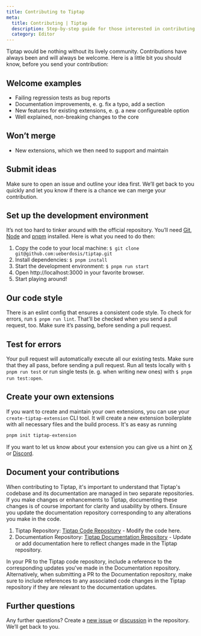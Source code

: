 ```yaml
---
title: Contributing to Tiptap
meta:
  title: Contributing | Tiptap
  description: Step-by-step guide for those interested in contributing to Tiptap, from setting up your development environment to tips for successful pull requests and creating your own extensions.
  category: Editor
---
```


Tiptap would be nothing without its lively community. Contributions have always been and will always be welcome. Here is a little bit you should know, before you send your contribution:

## Welcome examples

- Failing regression tests as bug reports
- Documentation improvements, e. g. fix a typo, add a section
- New features for existing extensions, e. g. a new configureable option
- Well explained, non-breaking changes to the core

## Won’t merge

- New extensions, which we then need to support and maintain

## Submit ideas

Make sure to open an issue and outline your idea first. We’ll get back to you quickly and let you know if there is a chance we can merge your contribution.

## Set up the development environment

It’s not too hard to tinker around with the official repository. You’ll need [Git](https://github.com/git-guides/install-git), [Node](https://nodejs.org/en/download/) and [pnpm](https://pnpm.io/installation) installed. Here is what you need to do then:

1. Copy the code to your local machine: `$ git clone git@github.com:ueberdosis/tiptap.git`
2. Install dependencies: `$ pnpm install`
3. Start the development environment: `$ pnpm run start`
4. Open http://localhost:3000 in your favorite browser.
5. Start playing around!

## Our code style

There is an eslint config that ensures a consistent code style. To check for errors, run `$ pnpm run lint`. That’ll be checked when you send a pull request, too. Make sure it’s passing, before sending a pull request.

## Test for errors

Your pull request will automatically execute all our existing tests. Make sure that they all pass, before sending a pull request. Run all tests locally with `$ pnpm run test` or run single tests (e. g. when writing new ones) with `$ pnpm run test:open`.

## Create your own extensions

If you want to create and maintain your own extensions, you can use your `create-tiptap-extension` CLI tool. It will create a new extension boilerplate with all necessary files and the build process. It's as easy as running

```bash
pnpm init tiptap-extension
```

If you want to let us know about your extension you can give us a hint on [X](https://x.com/tiptap_editor) or [Discord](https://tiptap.dev/discord).

## Document your contributions

When contributing to Tiptap, it's important to understand that Tiptap's codebase and its documentation are managed in two separate repositories. If you make changes or enhancements to Tiptap, documenting these changes is of course important for clarity and usability by others. Ensure you update the documentation repository corresponding to any alterations you make in the code.

1. Tiptap Repository: [Tiptap Code Repository](https://github.com/ueberdosis/tiptap) - Modify the code here.
2. Documentation Repository: [Tiptap Documentation Repository](https://github.com/ueberdosis/tiptap-docs) - Update or add documentation here to reflect changes made in the Tiptap repository.

In your PR to the Tiptap code repository, include a reference to the corresponding updates you've made in the Documentation repository. Alternatively, when submitting a PR to the Documentation repository, make sure to include references to any associated code changes in the Tiptap repository if they are relevant to the documentation updates.

## Further questions

Any further questions? Create a [new issue](https://github.com/ueberdosis/tiptap/issues) or [discussion](https://github.com/ueberdosis/tiptap/discussions) in the repository. We’ll get back to you.

